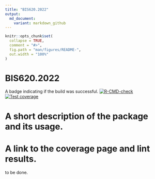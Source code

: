 ```yaml
---
title: "BIS620.2022"
output:
  md_document:
    variant: markdown_github
---
```


<!-- README.md is generated from README.Rmd. Please edit that file -->

```r
knitr::opts_chunk$set(
  collapse = TRUE,
  comment = "#>",
  fig.path = "man/figures/README-",
  out.width = "100%"
)
```

# BIS620.2022
A badge indicating if the build was successful.
<!-- badges: start -->
[![R-CMD-check](https://github.com/HuangruiChu/bis620.2022/actions/workflows/R-CMD-check.yaml/badge.svg)](https://github.com/HuangruiChu/bis620.2022/actions/workflows/R-CMD-check.yaml)
[![Test coverage](https://github.com/HuangruiChu/bis620.2022/actions/workflows/test-coverage.yaml/badge.svg)](https://github.com/HuangruiChu/bis620.2022/actions/workflows/test-coverage.yaml)
<!-- badges: end -->

# A short description of the package and its usage.


# A link to the coverage page and lint results.
to be done.
